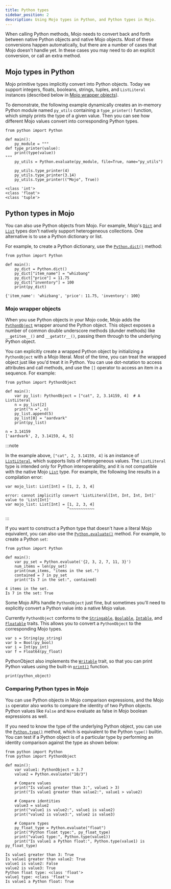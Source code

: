 ```yaml
---
title: Python types
sidebar_position: 2
description: Using Mojo types in Python, and Python types in Mojo.
---
```


When calling Python methods, Mojo needs to convert back and forth between native
Python objects and native Mojo objects. Most of these conversions happen
automatically, but there are a number of cases that Mojo doesn't handle yet.
In these cases you may need to do an explicit conversion, or call an extra
method.

## Mojo types in Python

Mojo primitive types implicitly convert into Python objects. Today we support
integers, floats, booleans, strings, tuples, and `ListLiteral` instances
(described below in [Mojo wrapper objects](#mojo-wrapper-objects)).

To demonstrate, the following example dynamically creates an in-memory Python
module named `py_utils` containing a `type_printer()` function, which simply
prints the type of a given value. Then you can see how different Mojo values
convert into corresponding Python types.

```mojo
from python import Python

def main():
    py_module = """
def type_printer(value):
    print(type(value))
"""
    py_utils = Python.evaluate(py_module, file=True, name="py_utils")

    py_utils.type_printer(4)
    py_utils.type_printer(3.14)
    py_utils.type_printer(("Mojo", True))
```

```output
<class 'int'>
<class 'float'>
<class 'tuple'>
```

## Python types in Mojo

You can also use Python objects from Mojo. For example, Mojo's
[`Dict`](/mojo/stdlib/collections/dict/Dict) and
[`List`](/mojo/stdlib/collections/list/List) types don't natively support
heterogeneous collections. One alternative is to use a Python dictionary or
list.

For example, to create a Python dictionary, use the
[`Python.dict()`](/mojo/stdlib/python/python/Python#dict) method:

```mojo
from python import Python

def main():
    py_dict = Python.dict()
    py_dict["item_name"] = "whizbang"
    py_dict["price"] = 11.75
    py_dict["inventory"] = 100
    print(py_dict)
```

```output
{'item_name': 'whizbang', 'price': 11.75, 'inventory': 100}
```

### Mojo wrapper objects

When you use Python objects in your Mojo code, Mojo adds the
[`PythonObject`](/mojo/stdlib/python/python_object/PythonObject) wrapper around
the Python object. This object exposes a number of common double underscore
methods (dunder methods) like `__getitem__()` and `__getattr__()`, passing them
through to the underlying Python object.

You can explicitly create a wrapped Python object by initializing a
`PythonObject` with a Mojo literal. Most of the time, you can treat the wrapped
object just like you'd treat it in Python. You can use dot-notation to access
attributes and call methods, and use the `[]` operator to access an item in a
sequence. For example:

```mojo
from python import PythonObject

def main():
    var py_list: PythonObject = ["cat", 2, 3.14159, 4]  # A ListLiteral
    n = py_list[2]
    print("n =", n)
    py_list.append(5)
    py_list[0] = "aardvark"
    print(py_list)
```

```output
n = 3.14159
['aardvark', 2, 3.14159, 4, 5]
```

:::note

In the example above, `["cat", 2, 3.14159, 4]` is an instance of
[`ListLiteral`](/mojo/stdlib/builtin/builtin_list/ListLiteral/), which supports
lists of heterogeneous values. The `ListLiteral` type is intended only for
Python interoperability, and it is not compatible with the native Mojo
[`List`](/mojo/stdlib/collections/list/List) type. For example, the following
line results in a compilation error:

```
var mojo_list: List[Int] = [1, 2, 3, 4]
```

```output
error: cannot implicitly convert 'ListLiteral[Int, Int, Int, Int]' value to 'List[Int]'
var mojo_list: List[Int] = [1, 2, 3, 4]
                           ^~~~~~~~~~~~
```

:::

If you want to construct a Python type that doesn't have a literal Mojo
equivalent, you can also use the
[`Python.evaluate()`](/mojo/stdlib/python/python/Python#evaluate) method. For
example, to create a Python `set`:

```mojo
from python import Python

def main():
    var py_set = Python.evaluate('{2, 3, 2, 7, 11, 3}')
    num_items = len(py_set)
    print(num_items, "items in the set.")
    contained = 7 in py_set
    print("Is 7 in the set:", contained)
```

```output
4 items in the set.
Is 7 in the set: True
```

Some Mojo APIs handle `PythonObject` just fine, but sometimes you'll need to
explicitly convert a Python value into a native Mojo value.

Currently `PythonObject` conforms to the
[`Stringable`](/mojo/stdlib/builtin/str/Stringable),
[`Boolable`](/mojo/stdlib/builtin/bool/Boolable),
[`Intable`](/mojo/stdlib/builtin/int/Intable), and
[`Floatable`](/mojo/stdlib/builtin/floatable/Floatable/) traits. This allows you
to convert a `PythonObject` to the corresponding Mojo types.

```mojo
var s = String(py_string)
var b = Bool(py_bool)
var i = Int(py_int)
var f = Float64(py_float)
```

PythonObject also implements the [`Writable`](/mojo/stdlib/utils/write/Writable)
trait, so that you can print Python values using the built-in
[`print()`](/mojo/stdlib/builtin/io/print) function.

```mojo
print(python_object)
```

### Comparing Python types in Mojo

You can use Python objects in Mojo comparison expressions, and the Mojo `is`
operator also works to compare the identity of two Python objects. Python values
like `False` and `None` evaluate as false in Mojo boolean expressions as well.

If you need to know the type of the underlying Python object, you can use the
[`Python.type()`](/mojo/stdlib/python/python/Python#type) method, which is
equivalent to the Python `type()` builtin. You can test if a Python
object is of a particular type by performing an identity comparison against the
type as shown below:

```mojo
from python import Python
from python import PythonObject

def main():
    var value1: PythonObject = 3.7
    value2 = Python.evaluate("10/3")

    # Compare values
    print("Is value1 greater than 3:", value1 > 3)
    print("Is value1 greater than value2:", value1 > value2)

    # Compare identities
    value3 = value2
    print("value1 is value2:", value1 is value2)
    print("value2 is value3:", value2 is value3)

    # Compare types
    py_float_type = Python.evaluate("float")
    print("Python float type:", py_float_type)
    print("value1 type:", Python.type(value1))
    print("Is value1 a Python float:", Python.type(value1) is py_float_type)
```

```output
Is value1 greater than 3: True
Is value1 greater than value2: True
value1 is value2: False
value2 is value3: True
Python float type: <class 'float'>
value1 type: <class 'float'>
Is value1 a Python float: True
```
